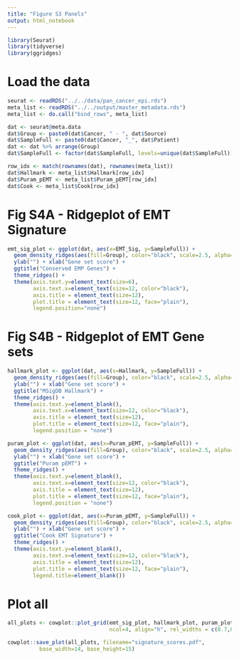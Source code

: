```yaml
---
title: "Figure S3 Panels"
output: html_notebook
---
```


```r
library(Seurat)
library(tidyverse)
library(ggridges)
```

# Load the data
```r
seurat <- readRDS("../../data/pan_cancer_epi.rds")
meta_list <- readRDS("../../output/master_metadata.rds")
meta_list <- do.call("bind_rows", meta_list)
```

```r
dat <- seurat@meta.data
dat$Group <- paste0(dat$Cancer, " - ", dat$Source)
dat$SampleFull <- paste0(dat$Cancer, "_", dat$Patient)
dat <- dat %>% arrange(Group)
dat$SampleFull <- factor(dat$SampleFull, levels=unique(dat$SampleFull))

row_idx <- match(rownames(dat), rownames(meta_list))
dat$Hallmark <- meta_list$Hallmark[row_idx]
dat$Puram_pEMT <- meta_list$Puram_pEMT[row_idx]
dat$Cook <- meta_list$Cook[row_idx]
```


# Fig S4A - Ridgeplot of EMT Signature
```r
emt_sig_plot <- ggplot(dat, aes(x=EMT_Sig, y=SampleFull)) +
  geom_density_ridges(aes(fill=Group), color="black", scale=2.5, alpha=0.5) +
  ylab("") + xlab("Gene set score") +
  ggtitle("Conserved EMP Genes") +
  theme_ridges() +
  theme(axis.text.y=element_text(size=6),
        axis.text.x=element_text(size=12, color="black"),
        axis.title = element_text(size=12),
        plot.title = element_text(size=12, face="plain"),
        legend.position="none")
```


# Fig S4B - Ridgeplot of EMT Gene sets

```r
hallmark_plot <- ggplot(dat, aes(x=Hallmark, y=SampleFull)) +
  geom_density_ridges(aes(fill=Group), color="black", scale=2.5, alpha=0.5) +
  ylab("") + xlab("Gene set score") +
  ggtitle("MSigDB Hallmark") +
  theme_ridges() +
  theme(axis.text.y=element_blank(),
        axis.text.x=element_text(size=12, color="black"),
        axis.title = element_text(size=12),
        plot.title = element_text(size=12, face="plain"),
        legend.position = "none")
```

```r
puram_plot <- ggplot(dat, aes(x=Puram_pEMT, y=SampleFull)) +
  geom_density_ridges(aes(fill=Group), color="black", scale=2.5, alpha=0.5) +
  ylab("") + xlab("Gene set score") +
  ggtitle("Puram pEMT") +
  theme_ridges() +
  theme(axis.text.y=element_blank(),
        axis.text.x=element_text(size=12, color="black"),
        axis.title = element_text(size=12),
        plot.title = element_text(size=12, face="plain"),
        legend.position = "none")
```

```r
cook_plot <- ggplot(dat, aes(x=Puram_pEMT, y=SampleFull)) +
  geom_density_ridges(aes(fill=Group), color="black", scale=2.5, alpha=0.5) +
  ylab("") + xlab("Gene set score") +
  ggtitle("Cook EMT Signature") +
  theme_ridges() +
  theme(axis.text.y=element_blank(),
        axis.text.x=element_text(size=12, color="black"),
        axis.title = element_text(size=12),
        plot.title = element_text(size=12, face="plain"),
        legend.title=element_blank())
```

# Plot all
```r
all_plots <- cowplot::plot_grid(emt_sig_plot, hallmark_plot, puram_plot, cook_plot,
                                ncol=4, align="h", rel_widths = c(0.7,0.5,0.5,1.05))

cowplot::save_plot(all_plots, filename="signature_scores.pdf",
          base_width=14, base_height=15)
```




